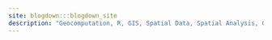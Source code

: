 ```yaml
---
site: blogdown:::blogdown_site
description: "Geocomputation, R, GIS, Spatial Data, Spatial Analysis, Geospatial, Geographic information system"
---
```

